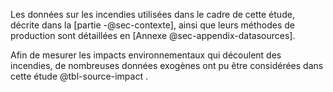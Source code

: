 Les données sur les incendies utilisées dans le cadre de cette étude, décrite dans la [partie -@sec-contexte], ainsi que leurs méthodes de production sont détaillées en [Annexe @sec-appendix-datasources]. 

Afin de mesurer les impacts environnementaux qui découlent des incendies, de nombreuses données exogènes ont pu être considérées dans cette étude @tbl-source-impact .
